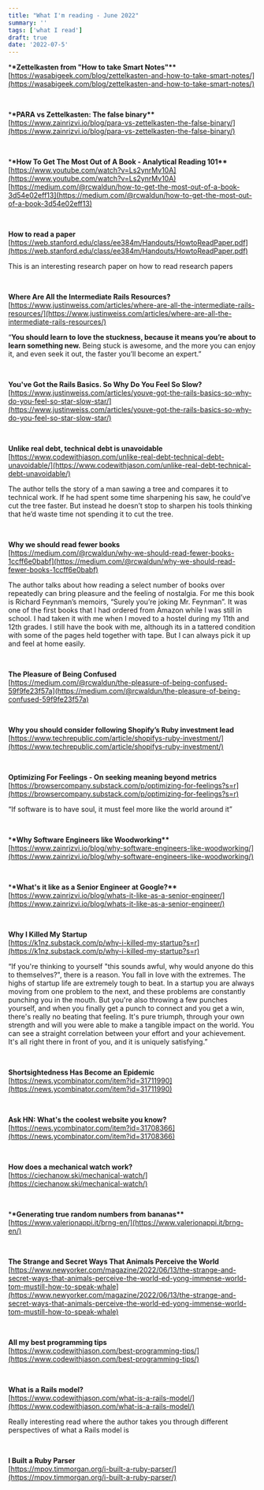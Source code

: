 ```yaml
---
title: "What I'm reading - June 2022"
summary: ''
tags: ['what I read']
draft: true
date: '2022-07-5'
---
```


\***\*Zettelkasten from "How to take Smart Notes"\*\*** <br/>
[https://wasabigeek.com/blog/zettelkasten-and-how-to-take-smart-notes/](https://wasabigeek.com/blog/zettelkasten-and-how-to-take-smart-notes/)

<br />

\***\*PARA vs Zettelkasten: The false binary\*\***<br/>
[https://www.zainrizvi.io/blog/para-vs-zettelkasten-the-false-binary/](https://www.zainrizvi.io/blog/para-vs-zettelkasten-the-false-binary/)

<br />

\***\*How To Get The Most Out of A Book - Analytical Reading 101\*\*** <br/>
[https://www.youtube.com/watch?v=Ls2ynrMv10A](https://www.youtube.com/watch?v=Ls2ynrMv10A) <br/>
[https://medium.com/@rcwaldun/how-to-get-the-most-out-of-a-book-3d54e02eff13](https://medium.com/@rcwaldun/how-to-get-the-most-out-of-a-book-3d54e02eff13)

<br />

**How to read a paper** <br/>
[https://web.stanford.edu/class/ee384m/Handouts/HowtoReadPaper.pdf](https://web.stanford.edu/class/ee384m/Handouts/HowtoReadPaper.pdf)

This is an interesting research paper on how to read research papers

<br />

**Where Are All the Intermediate Rails Resources?**<br/>
[https://www.justinweiss.com/articles/where-are-all-the-intermediate-rails-resources/](https://www.justinweiss.com/articles/where-are-all-the-intermediate-rails-resources/)

“**You should learn to love the stuckness, because it means you’re about to learn something new.** Being stuck is awesome, and the more you can enjoy it, and even seek it out, the faster you’ll become an expert.”

<br />

**You've Got the Rails Basics. So Why Do You Feel So Slow?**<br/>
[https://www.justinweiss.com/articles/youve-got-the-rails-basics-so-why-do-you-feel-so-star-slow-star/](https://www.justinweiss.com/articles/youve-got-the-rails-basics-so-why-do-you-feel-so-star-slow-star/)

<br />

**Unlike real debt, technical debt is unavoidable**<br/>
[https://www.codewithjason.com/unlike-real-debt-technical-debt-unavoidable/](https://www.codewithjason.com/unlike-real-debt-technical-debt-unavoidable/)

The author tells the story of a man sawing a tree and compares it to technical work. If he had spent some time sharpening his saw, he could’ve cut the tree faster. But instead he doesn’t stop to sharpen his tools thinking that he’d waste time not spending it to cut the tree.

<br />

**Why we should read fewer books**<br/>
[https://medium.com/@rcwaldun/why-we-should-read-fewer-books-1ccff6e0babf](https://medium.com/@rcwaldun/why-we-should-read-fewer-books-1ccff6e0babf)

The author talks about how reading a select number of books over repeatedly can bring pleasure and the feeling of nostalgia. For me this book is Richard Feynman’s memoirs, “Surely you’re joking Mr. Feynman”. It was one of the first books that I had ordered from Amazon while I was still in school. I had taken it with me when I moved to a hostel during my 11th and 12th grades. I still have the book with me, although its in a tattered condition with some of the pages held together with tape. But I can always pick it up and feel at home easily.

<br />

**The Pleasure of Being Confused**<br/>
[https://medium.com/@rcwaldun/the-pleasure-of-being-confused-59f9fe23f57a](https://medium.com/@rcwaldun/the-pleasure-of-being-confused-59f9fe23f57a)

<br />

**Why you should consider following Shopify’s Ruby investment lead**<br/>
[https://www.techrepublic.com/article/shopifys-ruby-investment/](https://www.techrepublic.com/article/shopifys-ruby-investment/)

<br />

**Optimizing For Feelings - On seeking meaning beyond metrics**<br/>
[https://browsercompany.substack.com/p/optimizing-for-feelings?s=r](https://browsercompany.substack.com/p/optimizing-for-feelings?s=r)

“If software is to have soul, it must feel more like the world around it”

<br />

\***\*Why Software Engineers like Woodworking\*\***<br/>
[https://www.zainrizvi.io/blog/why-software-engineers-like-woodworking/](https://www.zainrizvi.io/blog/why-software-engineers-like-woodworking/)

<br />

\***\*What's it like as a Senior Engineer at Google?\*\***<br/>
[https://www.zainrizvi.io/blog/whats-it-like-as-a-senior-engineer/](https://www.zainrizvi.io/blog/whats-it-like-as-a-senior-engineer/)

<br />

**Why I Killed My Startup**<br/>
[https://k1nz.substack.com/p/why-i-killed-my-startup?s=r](https://k1nz.substack.com/p/why-i-killed-my-startup?s=r)

“If you're thinking to yourself "this sounds awful, why would anyone do this to themselves?", there is a reason. You fall in love with the extremes. The highs of startup life are extremely tough to beat. In a startup you are always moving from one problem to the next, and these problems are constantly punching you in the mouth. But you're also throwing a few punches yourself, and when you finally get a punch to connect and you get a win, there's really no beating that feeling. It's pure triumph, through your own strength and will you were able to make a tangible impact on the world. You can see a straight correlation between your effort and your achievement. It's all right there in front of you, and it is uniquely satisfying.”

<br />

**Shortsightedness Has Become an Epidemic**<br/>
[https://news.ycombinator.com/item?id=31711990](https://news.ycombinator.com/item?id=31711990)

<br />

**Ask HN: What's the coolest website you know?**<br/>
[https://news.ycombinator.com/item?id=31708366](https://news.ycombinator.com/item?id=31708366)

<br />

**How does a mechanical watch work?**<br/>
[https://ciechanow.ski/mechanical-watch/](https://ciechanow.ski/mechanical-watch/)

<br />

\***\*Generating true random numbers from bananas\*\***<br/>
[https://www.valerionappi.it/brng-en/](https://www.valerionappi.it/brng-en/)

<br />

**The Strange and Secret Ways That Animals Perceive the World**<br/>
[https://www.newyorker.com/magazine/2022/06/13/the-strange-and-secret-ways-that-animals-perceive-the-world-ed-yong-immense-world-tom-mustill-how-to-speak-whale](https://www.newyorker.com/magazine/2022/06/13/the-strange-and-secret-ways-that-animals-perceive-the-world-ed-yong-immense-world-tom-mustill-how-to-speak-whale)

<br />

**All my best programming tips**<br/>
[https://www.codewithjason.com/best-programming-tips/](https://www.codewithjason.com/best-programming-tips/)

<br />

**What is a Rails model?**<br/>
[https://www.codewithjason.com/what-is-a-rails-model/](https://www.codewithjason.com/what-is-a-rails-model/)

Really interesting read where the author takes you through different perspectives of what a Rails model is

<br />

**I Built a Ruby Parser**<br/>
[https://mpov.timmorgan.org/i-built-a-ruby-parser/](https://mpov.timmorgan.org/i-built-a-ruby-parser/)

<br />
